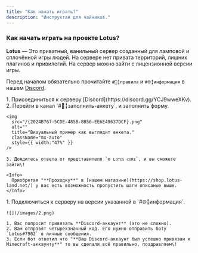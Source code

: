 ```yaml
---
title: "Как начать играть?"
description: "Инструктаж для чайников."
---
```


### Как начать играть на проекте Lotus?

**Lotus** — Это приватный, ванильный сервер созданный для ламповой и cплoчённой игры людей. На сервере нет привата территорий, лишних плагинов и привилегий. На сервер можно зайти с лицензионной версии игры.

Перед началом обязательно прочитайте `#📜╏правила` и `#🌐╏информация` в нашем [Discord](https://discord.gg/YCJ9wweXKv).

<Steps>
  <Step title="С чего начать?" titleSize="h2">
    1. Присоединиться к серверу [Discord](https://discord.gg/YCJ9wweXKv).
    2. Перейти в канал `#📝╏заполнить-анкету`, и заполнить форму.

    <img
      src="/{2024B767-5CDE-485B-8B56-EE6E49637DCF}.png"
      alt=""
      title="Визуальный пример как выглядит анкета."
      className="mx-auto"
      style={{ width:"47%" }}
    />

    3. Дождитесь ответа от представителя `⚙️ ʟᴏᴛᴜꜱ ᴄᴏʀᴇ`, и вы сможете зайти\!

    <Info>
      Приобретая "**Проходку**" в [нашем магазине](https://shop.lotus-land.net/) у вас есть возможность пропустить шаги описаные выше.
    </Info>
  </Step>
  <Step title="Как зайти?" titleSize="h2">
    1. Подключиться к серверу на версии указанной в `#🌐╏информация`.

    ![](/images/2.png)

    1. Вас попросит привязать **Discord-аккаунт** (это не сложно).
    2. Вам отправят четырехзначный код. Его нужно отправить боту `Lotus#7902` в личные сообщения.
    3. Если бот ответил что "**Ваш Discord-аккаунт был успешно привязан к Minecraft-аккаунту**" то вы сделали всё правильно, поздравляем\!
  </Step>
  <Step title="Приятной игры!" icon="Stars" titleSize="h2">
    
  </Step>
</Steps>